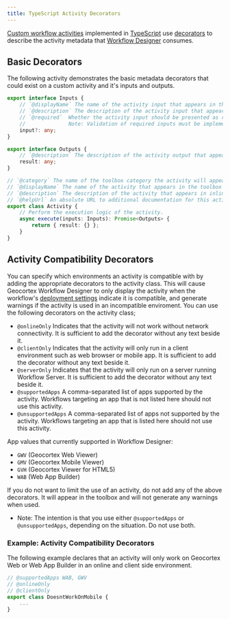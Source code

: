 ```yaml
---
title: TypeScript Activity Decorators
---
```


[Custom workflow activities](implement-custom-activity-web.mdx) implemented in [TypeScript](https://www.typescriptlang.org/) use [decorators](https://www.typescriptlang.org/docs/handbook/decorators.html) to describe the activity metadata that [Workflow Designer](https://apps.geocortex.com/workflow/designer/) consumes.

## Basic Decorators

The following activity demonstrates the basic metadata decorators that could exist on a custom activity and it's inputs and outputs.

```ts
export interface Inputs {
    // `@displayName` The name of the activity input that appears in the properties panel.
    // `@description` The description of the activity input that appears in inline help tooltips.
    // `@required`  Whether the activity input should be presented as required.
    //              Note: Validation of required inputs must be implemented by the `execute(inputs)` method of the activity.
    input?: any;
}

export interface Outputs {
    // `@description` The description of the activity output that appears in inline help tooltips.
    result: any;
}

// `@category` The name of the toolbox category the activity will appear in.
// `@displayName` The name of the activity that appears in the toolbox and properties panel.
// `@description` The description of the activity that appears in inline help tooltips.
// `@helpUrl` An absolute URL to additional documentation for this activity.
export class Activity {
    // Perform the execution logic of the activity.
    async execute(inputs: Inputs): Promise<Outputs> {
        return { result: {} };
    }
}
```

## Activity Compatibility Decorators

You can specify which environments an activity is compatible with by adding the appropriate decorators to the activity class. This will cause Geocortex Workflow Designer to only display the activity when the workflow's [deployment settings](https://docs.geocortex.com/workflow/latest/help/Default.htm#wf5/help/deployment-settings.htm) indicate it is compatible, and generate warnings if the activity is used in an incompatible enviroment. You can use the following decorators on the activity class;

-   `@onlineOnly` Indicates that the activity will not work without network connectivity. It is sufficient to add the decorator without any text beside it.
-   `@clientOnly` Indicates that the activity will only run in a client environment such as web browser or mobile app. It is sufficient to add the decorator without any text beside it.
-   `@serverOnly` Indicates that the activity will only run on a server running Workflow Server. It is sufficient to add the decorator without any text beside it.
-   `@supportedApps` A comma-separated list of apps supported by the activity. Workflows targeting an app that is not listed here should not use this activity.
-   `@unsupportedApps` A comma-separated list of apps not supported by the activity. Workflows targeting an app that is listed here should not use this activity.

App values that currently supported in Workflow Designer:

-   `GWV` (Geocortex Web Viewer)
-   `GMV` (Geocortex Mobile Viewer)
-   `GVH` (Geocortex Viewer for HTML5)
-   `WAB` (Web App Builder)

If you do not want to limit the use of an activity, do not add any of the above decorators. It will appear in the toolbox and will not generate any warnings when used.

-   Note: The intention is that you use either `@supportedApps` or `@unsupportedApps`, depending on the situation. Do not use both.

### Example: Activity Compatibility Decorators

The following example declares that an activity will only work on Geocortex Web or Web App Builder in an online and client side environment.

```ts
// @supportedApps WAB, GWV
// @onlineOnly
// @clientOnly
export class DoesntWorkOnMobile {
    ...
}
```
